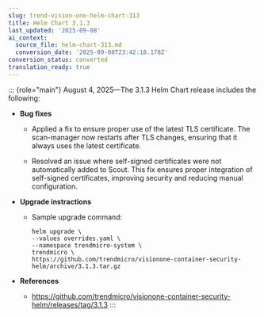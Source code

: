 ```yaml
---
slug: trend-vision-one-helm-chart-313
title: Helm Chart 3.1.3
last_updated: '2025-09-08'
ai_context:
  source_file: helm-chart-313.md
  conversion_date: '2025-09-08T23:42:18.178Z'
conversion_status: converted
translation_ready: true
---
```


::: {role="main"}
August 4, 2025—The 3.1.3 Helm Chart release includes the following:

- **Bug fixes**

  - Applied a fix to ensure proper use of the latest TLS certificate. The scan-manager now restarts after TLS changes, ensuring that it always uses the latest certificate.

  - Resolved an issue where self-signed certificates were not automatically added to Scout. This fix ensures proper integration of self-signed certificates, improving security and reducing manual configuration.

- **Upgrade instractions**

  - Sample upgrade command:

    ``` codeblock
    helm upgrade \
    --values overrides.yaml \
    --namespace trendmicro-system \
    trendmicro \
    https://github.com/trendmicro/visionone-container-security-helm/archive/3.1.3.tar.gz
    ```

- **References**

  - <https://github.com/trendmicro/visionone-container-security-helm/releases/tag/3.1.3>
:::
